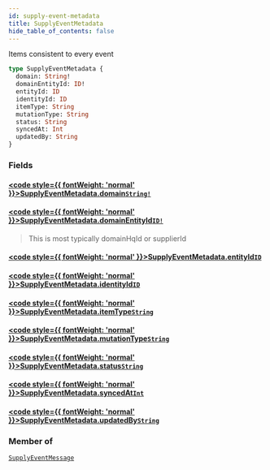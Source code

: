 ```yaml
---
id: supply-event-metadata
title: SupplyEventMetadata
hide_table_of_contents: false
---
```








Items consistent to every event

```graphql
type SupplyEventMetadata {
  domain: String!
  domainEntityId: ID!
  entityId: ID
  identityId: ID
  itemType: String
  mutationType: String
  status: String
  syncedAt: Int
  updatedBy: String
}
```


### Fields

#### [<code style={{ fontWeight: 'normal' }}>SupplyEventMetadata.<b>domain</b></code>](#)<Bullet />[`String!`](/supply/api/graphql-admin/reference/scalars/string) <Badge class="secondary" text="non-null"/> <Badge class="secondary" text="scalar"/>
> 
> 

#### [<code style={{ fontWeight: 'normal' }}>SupplyEventMetadata.<b>domainEntityId</b></code>](#)<Bullet />[`ID!`](/supply/api/graphql-admin/reference/scalars/id) <Badge class="secondary" text="non-null"/> <Badge class="secondary" text="scalar"/>
> This is most typically domainHqId or supplierId
> 

#### [<code style={{ fontWeight: 'normal' }}>SupplyEventMetadata.<b>entityId</b></code>](#)<Bullet />[`ID`](/supply/api/graphql-admin/reference/scalars/id) <Badge class="secondary" text="scalar"/>
> 
> 

#### [<code style={{ fontWeight: 'normal' }}>SupplyEventMetadata.<b>identityId</b></code>](#)<Bullet />[`ID`](/supply/api/graphql-admin/reference/scalars/id) <Badge class="secondary" text="scalar"/>
> 
> 

#### [<code style={{ fontWeight: 'normal' }}>SupplyEventMetadata.<b>itemType</b></code>](#)<Bullet />[`String`](/supply/api/graphql-admin/reference/scalars/string) <Badge class="secondary" text="scalar"/>
> 
> 

#### [<code style={{ fontWeight: 'normal' }}>SupplyEventMetadata.<b>mutationType</b></code>](#)<Bullet />[`String`](/supply/api/graphql-admin/reference/scalars/string) <Badge class="secondary" text="scalar"/>
> 
> 

#### [<code style={{ fontWeight: 'normal' }}>SupplyEventMetadata.<b>status</b></code>](#)<Bullet />[`String`](/supply/api/graphql-admin/reference/scalars/string) <Badge class="secondary" text="scalar"/>
> 
> 

#### [<code style={{ fontWeight: 'normal' }}>SupplyEventMetadata.<b>syncedAt</b></code>](#)<Bullet />[`Int`](/supply/api/graphql-admin/reference/scalars/int) <Badge class="secondary" text="scalar"/>
> 
> 

#### [<code style={{ fontWeight: 'normal' }}>SupplyEventMetadata.<b>updatedBy</b></code>](#)<Bullet />[`String`](/supply/api/graphql-admin/reference/scalars/string) <Badge class="secondary" text="scalar"/>
> 
> 



### Member of

[`SupplyEventMessage`](/supply/api/graphql-admin/reference/objects/supply-event-message)  <Badge class="secondary" text="object"/>



